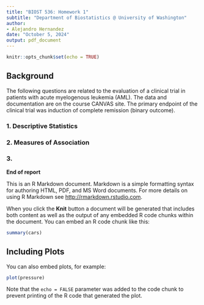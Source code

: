 ```yaml
---
title: "BIOST 536: Homework 1"
subtitle: "Department of Biostatistics @ University of Washington"
author: 
- Alejandro Hernandez
date: "October 5, 2024"
output: pdf_document
---
```


```r
knitr::opts_chunk$set(echo = TRUE)
```

## Background

The following questions are related to the evaluation of a clinical trial in patients with acute myelogenous leukemia (AML). The data and documentation are on the course CANVAS site.  The primary endpoint of the clinical trial was induction of complete remission (binary outcome).

### 1. Descriptive Statistics

### 2. Measures of Association

### 3. 

\newpage

**End of report**

This is an R Markdown document. Markdown is a simple formatting syntax for authoring HTML, PDF, and MS Word documents. For more details on using R Markdown see <http://rmarkdown.rstudio.com>.

When you click the **Knit** button a document will be generated that includes both content as well as the output of any embedded R code chunks within the document. You can embed an R code chunk like this:

```r
summary(cars)
```

## Including Plots

You can also embed plots, for example:

```r
plot(pressure)
```

Note that the `echo = FALSE` parameter was added to the code chunk to prevent printing of the R code that generated the plot.

